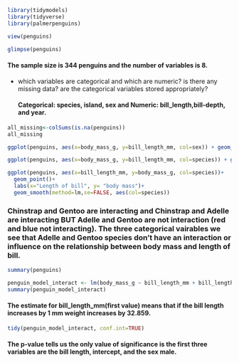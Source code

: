 ```{r}
library(tidymodels)
library(tidyverse)
library(palmerpenguins)

view(penguins)

```

```{r}
glimpse(penguins)
```

#### The sample size is 344 penguins and the number of variables is 8.

-   which variables are categorical and which are numeric? is there any missing data? are the categorical variables stored appropriately?

    #### Categorical: species, island, sex and Numeric: bill_length,bill-depth, and year.

```{r}
all_missing<-colSums(is.na(penguins))
all_missing
```

```{r}
ggplot(penguins, aes(x=body_mass_g, y=bill_length_mm, col=sex)) + geom_point()
```

```{r}
ggplot(penguins, aes(x=body_mass_g, y=bill_length_mm, col=species)) + geom_point()
```

```{r}
ggplot(penguins, aes(x=bill_length_mm, y=body_mass_g, col=species))+
  geom_point()+
  labs(x="Length of bill", y= "body mass")+
  geom_smooth(method=lm,se=FALSE, aes(col=species))
```

### Chinstrap and Gentoo are interacting and Chinstrap and Adelle are interacting BUT Adelle and Gentoo are not interaction (red and blue not interacting). The three categorical vairables we see that Adelle and Gentoo species don't have an interaction or influence on the relationship between body mass and length of bill.

```{r}
summary(penguins)
```

```{r}
penguin_model_interact <- lm(body_mass_g ~ bill_length_mm + bill_length_mm * sex + bill_length_mm * species,data = penguins)
summary(penguin_model_interact)
```

#### The estimate for bill_length_mm(first value) means that if the bill length increases by 1 mm weight increases by 32.859.

```{r}
tidy(penguin_model_interact, conf.int=TRUE)

```

#### The p-value tells us the only value of significance is the first three variables are the bill length, intercept, and the sex male.
